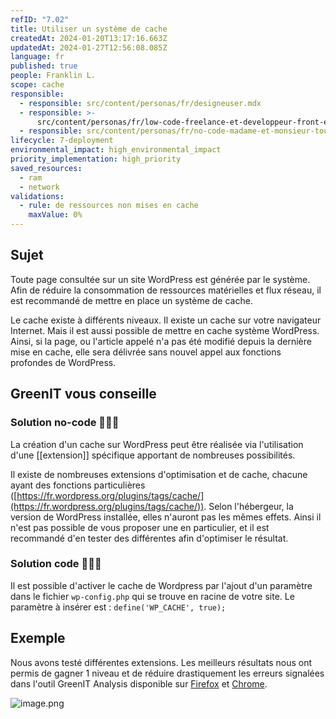 ```yaml
---
refID: "7.02"
title: Utiliser un système de cache
createdAt: 2024-01-20T13:17:16.663Z
updatedAt: 2024-01-27T12:56:08.085Z
language: fr
published: true
people: Franklin L.
scope: cache
responsible:
  - responsible: src/content/personas/fr/designeuser.mdx
  - responsible: >-
      src/content/personas/fr/low-code-freelance-et-developpeur-front-end-d-agences.mdx
  - responsible: src/content/personas/fr/no-code-madame-et-monsieur-tout-le-monde.mdx
lifecycle: 7-deployment
environmental_impact: high_environmental_impact
priority_implementation: high_priority
saved_resources:
  - ram
  - network
validations:
  - rule: de ressources non mises en cache
    maxValue: 0%
---
```


## Sujet

Toute page consultée sur un site WordPress est générée par le système. Afin de réduire la consommation de ressources matérielles et flux réseau, il est recommandé de mettre en place un système de cache.

Le cache existe à différents niveaux. Il existe un cache sur votre navigateur Internet. Mais il est aussi possible de mettre en cache système WordPress. Ainsi, si la page, ou l'article appelé n'a pas été modifié depuis la dernière mise en cache, elle sera délivrée sans nouvel appel aux fonctions profondes de WordPress.

## GreenIT vous conseille

### Solution no-code 🌱🌱🌱

La création d'un cache sur WordPress peut être réalisée via l'utilisation d'une \[\[extension]] spécifique apportant de nombreuses possibilités.

Il existe de nombreuses extensions d'optimisation et de cache, chacune ayant des fonctions particulières ([https://fr.wordpress.org/plugins/tags/cache/](https://fr.wordpress.org/plugins/tags/cache/)). Selon l'hébergeur, la version de WordPress installée, elles n'auront pas les mêmes effets. Ainsi il n'est pas possible de vous proposer une en particulier, et il est recommandé d'en tester des différentes afin d'optimiser le résultat.

### Solution code 🌱🌱🌱

Il est possible d'activer le cache de Wordpress par l'ajout d'un paramètre dans le fichier `wp-config.php` qui se trouve en racine de votre site.
Le paramètre à insérer est :
`define('WP_CACHE', true);`

## Exemple

Nous avons testé différentes extensions.
Les meilleurs résultats nous ont permis de gagner 1 niveau et de réduire drastiquement les erreurs signalées dans l'outil GreenIT Analysis disponible sur [Firefox](https://addons.mozilla.org/fr/firefox/addon/greenit-analysis/) et [Chrome](https://chrome.google.com/webstore/detail/greenit-analysis/mofbfhffeklkbebfclfaiifefjflcpad?hl=fr).

![image.png](/src/assets/fiches/7.02/64d7dafb-6ad4-4706-9b6a-5e6507959189_image.png)
